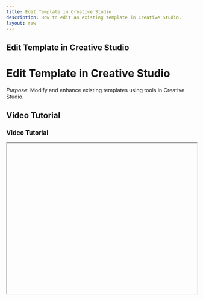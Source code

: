 ```yaml
---
title: Edit Template in Creative Studio
description: How to edit an existing template in Creative Studio.
layout: raw
---
```



<div className="mdx-content">

## Edit Template in Creative Studio

<h1 className="text-3xl font-bold text-gray-900 mb-4">Edit Template in Creative Studio</h1>  

*Purpose*: Modify and enhance existing templates using tools in Creative Studio.

## Video Tutorial

<h3 className="text-xl font-medium text-gray-800 mb-2">Video Tutorial</h3>

<iframe
  width="100%"
  height="400"
  title="Edit template tutorial"
  allowFullScreen
  className="rounded-lg"
/>

---

## Steps:

<h2 className="text-2xl font-semibold text-gray-800 mt-8 mb-4">Step-by-step Instructions</h2>

❶ **From the Creative Studio tab, click on an existing template**

❷ **Customize the design using available tools**  
- Add logo, text, shapes, colors  
- Upload images, set backgrounds, adjust size

❸ **Click Save to keep your changes or click Back to discard and start over**

---

**Tip for First-Time Users**:  
Experimenting with a copy of the template first is a good way to avoid losing original designs.

<div className="space-y-4 mt-6">

<div className="my-10 border-t border-gray-200" />

## More questions about this

<h3 className="text-xl font-semibold text-black mb-4 mt-10"> More questions about this?</h3>
</div>
<div className="space-y-4 mt-6">
  <details className="bg-white rounded-md p-4 border border-gray-300">
  <summary
    className="font-medium text-base text-gray-900"
    style={{
      backgroundColor: 'transparent',
      outline: 'none',
      cursor: 'pointer',
      userSelect: 'none',
      listStyle: 'none',
    }}
  >Can I undo changes after saving?</summary>
   <p className="mt-2 text-sm text-gray-700">
      No, once saved, changes are permanent. Consider duplicating the template before editing.
    </p>
  </details>

  <details className="bg-white rounded-md p-4 border border-gray-300">
  <summary
    className="font-medium text-base text-gray-900"
    style={{
      backgroundColor: 'transparent',
      outline: 'none',
      cursor: 'pointer',
      userSelect: 'none',
      listStyle: 'none',
    }}
  >What if I want to revert changes?</summary>
    <p className="mt-2 text-sm text-gray-700">
      If changes are saved, they can’t be reverted unless you have created a backup.
    </p>
  </details>
</div>
</div>

---

<div className="space-y-4 mt-6">

<div className="my-10 border-t border-gray-200" />

<div className="mdx-content mt-10">

Was this article helpful?

<div style={{ display: 'flex', gap: '1rem' }}>
  <button style={{ padding: '0.5rem', borderRadius: '9999px', backgroundColor: '#f0f0f0' }}>
    👍
  </button>
  <button style={{ padding: '0.5rem', borderRadius: '9999px', backgroundColor: '#f0f0f0' }}>
    👎
  </button>
</div>
</div>

---
</div>
